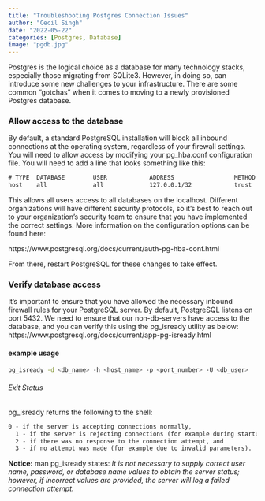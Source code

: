 ```yaml
---
title: "Troubleshooting Postgres Connection Issues"
author: "Cecil Singh"
date: "2022-05-22"
categories: [Postgres, Database]
image: "pgdb.jpg"
---
```


Postgres is the logical choice as a database for many technology stacks, especially those migrating from SQLite3. However, in doing so,  can introduce some new challenges to your infrastructure. There are some common "gotchas" when it comes to moving to a newly provisioned Postgres database.

### Allow access to the database

By default, a standard PostgreSQL installation will block all inbound connections at the operating system, regardless of your firewall settings. You will need to allow access by modifying your pg_hba.conf configuration file. You will need to add a line that looks something like this:

```default
# TYPE  DATABASE        USER            ADDRESS                 METHOD
host    all             all             127.0.0.1/32            trust
```

This allows all users access to all databases on the localhost. Different organizations will have different security protocols, so it's best to reach out to your organization's security team to ensure that you have implemented the correct settings. More information on the configuration options can be found here:

https://www.postgresql.org/docs/current/auth-pg-hba-conf.html

From there, restart PostgreSQL for these changes to take effect.

### Verify database access

It's important to ensure that you have allowed the necessary inbound firewall rules for your PostgreSQL server. By default, PostgreSQL listens on port 5432. We need to ensure that our non-db-servers have access to the database, and you can verify this using the pg_isready utility as below: 
https://www.postgresql.org/docs/current/app-pg-isready.html

#### example usage

```bash
pg_isready -d <db_name> -h <host_name> -p <port_number> -U <db_user> 
```
###### Exit Status

pg_isready returns the following to the shell:

```default
0 - if the server is accepting connections normally, 
  1 - if the server is rejecting connections (for example during startup), 
  2 - if there was no response to the connection attempt, and 
  3 - if no attempt was made (for example due to invalid parameters).
```
**Notice:** man pg_isready states: *It is not necessary to supply correct user name, password, or database name values to obtain the server status; however, if incorrect values are provided, the server will log a failed connection attempt.*
